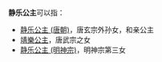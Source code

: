 '''静乐公主'''可以指：
*[[静乐公主_(唐朝)|静乐公主 (唐朝)]]，唐玄宗外孙女，和亲公主
*[[靖樂公主|靖樂公主]]，唐武宗之女
*[[静乐公主_(明神宗)|静乐公主 (明神宗)]]，明神宗第三女

{{Disambig|Cat=公主封号消歧义}}